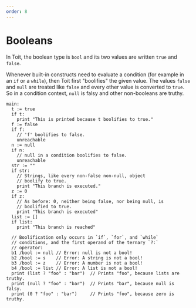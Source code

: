 ```yaml
---
order: 8
---
```


# Booleans

In Toit, the boolean type is `bool` and its two values are written `true` and `false`.

Whenever built-in constructs need to evaluate a condition (for example in an `if` or a `while`), then Toit first "boolifies" the given value. The values `false` and `null` are treated like `false` and every other value is converted to `true`.
So in a condition context, `null` is falsy and other non-booleans are truthy.

```
main:
  t := true
  if t:
    print "This is printed because t boolifies to true."
  f := false
  if f:
    // 'f' boolifies to false.
    unreachable
  n := null
  if n:
    // null in a condition boolifies to false.
    unreachable
  str := ""
  if str:
    // Strings, like every non-false non-null, object
    // boolify to true.
    print "This branch is executed."
  z := 0
  if z:
    // As before: 0, neither being false, nor being null, is
    // boolified to true.
    print "This branch is executed"
  list := []
  if list:
    print "This branch is reached"

  // Boolification only occurs in `if`, `for`, and `while`
  // conditions, and the first operand of the ternary `?:`
  // operator:
  b1 /bool := null // Error: null is not a bool!
  b2 /bool := s    // Error: A string is not a bool!
  b3 /bool := z    // Error: A number is not a bool!
  b4 /bool := list // Error: A list is not a bool!
  print (list ? "foo" : "bar")  // Prints "foo", because lists are truthy.
  print (null ? "foo" : "bar")  // Prints "bar", because null is falsy.
  print (0 ? "foo" : "bar")     // Prints "foo", because zero is truthy.
```
